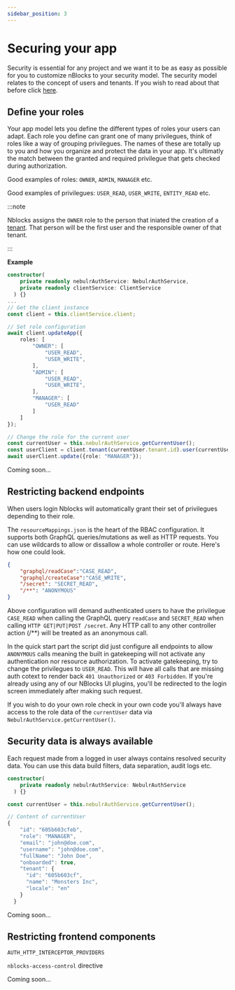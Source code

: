 ```yaml
---
sidebar_position: 3
---
```


# Securing your app
Security is essential for any project and we want it to be as easy as possible for you to customize nBlocks to your security model.
The security model relates to the concept of users and tenants. If you wish to read about that before click [here](tenants-users).


## Define your roles
Your app model lets you define the different types of roles your users can adapt. 
Each role you define can grant one of many privilegues, think of roles like a way of grouping privilegues. 
The names of these are totally up to you and how you organize and protect the data in your app.
It's ultimatly the match between the granted and required privilegue that gets checked during authorization.

Good examples of roles: `OWNER`, `ADMIN`, `MANAGER` etc.

Good examples of privilegues: `USER_READ`, `USER_WRITE`, `ENTITY_READ` etc.

:::note

Nblocks assigns the `OWNER` role to the person that iniated the creation of a [tenant](tenants-users). That person will be the first user and the responsible owner of that tenant.

:::

**Example**
<Tabs>
<TabItem value="nestjs" label="NestJS" default>

```typescript
constructor(
    private readonly nebulrAuthService: NebulrAuthService,
    private readonly clientService: ClientService
  ) {}
...
// Get the client instance
const client = this.clientService.client;

// Set role configuration
await client.updateApp({
    roles: [
        "OWNER": [
            "USER_READ",
            "USER_WRITE",
        ],
        "ADMIN": [
            "USER_READ",
            "USER_WRITE",
        ],
        "MANAGER": [
            "USER_READ"
        ]
    ]
});

// Change the role for the current user
const currentUser = this.nebulrAuthService.getCurrentUser();
const userClient = client.tenant(currentUser.tenant.id).user(currentUser.id);
await userClient.update({role: "MANAGER"});
```

</TabItem>
<TabItem value="expressjs" label="Express.js">
Coming soon...
</TabItem>
</Tabs>

## Restricting backend endpoints
When users login Nblocks will automatically grant their set of privilegues depending to their role.

The `resourceMappings.json` is the heart of the RBAC configuration. It supports both GraphQL queries/mutations as well as HTTP requests. You can use wildcards to allow or dissallow a whole controller or route. Here's how one could look.

```json title=nblocks/config/resourceMappings.json
{
    "graphql/readCase":"CASE_READ",
    "graphql/createCase":"CASE_WRITE",
    "/secret": "SECRET_READ",
    "/**": "ANONYMOUS"
}
```

Above configuration will demand authenticated users to have the privilegue `CASE_READ` when calling the GraphQL query `readCase` and `SECRET_READ` when calling `HTTP GET|PUT|POST /secret`. Any HTTP call to any other controller action (/\*\*) will be treated as an anonymous call.

In the quick start part the script did just configure all endpoints to allow `ANONYMOUS` calls meaning the built in gatekeeping will not activate any authentication nor resource authorization. To activate gatekeeping, try to change the privilegues to `USER_READ`. This will have all calls that are missing auth cotext to render back `401 Unauthorized` or `403 Forbidden`. If you're already using any of our NBlocks UI plugins, you'll be redirected to the login screen immediately after making such request.

If you wish to do your own role check in your own code you'll always have access to the role data of the `currentUser` data via `NebulrAuthService.getCurrentUser()`.

## Security data is always available
Each request made from a logged in user always contains resolved security data. You can use this data build filters, data separation, audit logs etc.
<Tabs>
<TabItem value="nestjs" label="NestJS" default>

```typescript
constructor(
    private readonly nebulrAuthService: NebulrAuthService
  ) {}

const currentUser = this.nebulrAuthService.getCurrentUser();

// Content of currentUser
{
    "id": "605b603cfeb",
    "role": "MANAGER",
    "email": "john@doe.com",
    "username": "john@doe.com",
    "fullName": "John Doe",
    "onboarded": true,
    "tenant": {
      "id": "605b603cf",
      "name": "Monsters Inc",
      "locale": "en"
    }
  }
```

</TabItem>
<TabItem value="expressjs" label="Express.js">
Coming soon...
</TabItem>
</Tabs>

## Restricting frontend components

`AUTH_HTTP_INTERCEPTOR_PROVIDERS`

`nblocks-access-control` directive

Coming soon...